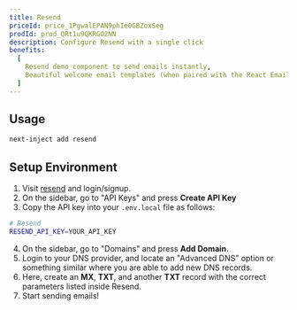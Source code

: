 ```yaml
---
title: Resend
priceId: price_1PgwalEPAN9phIe0GBZoxSeg
prodId: prod_QRt1u9QKRGO2NN
description: Configure Resend with a single click
benefits:
  [
    Resend demo component to send emails instantly,
    Beautiful welcome email templates (when paired with the React Email plugin),
  ]
---
```


## Usage

```bash
next-inject add resend
```

## Setup Environment

1. Visit [resend](https://resend.com/login) and login/signup.
2. On the sidebar, go to "API Keys" and press **Create API Key**
3. Copy the API key into your `.env.local` file as follows:

```bash
# Resend
RESEND_API_KEY=YOUR_API_KEY
```

4. On the sidebar, go to "Domains" and press **Add Domain.**
5. Login to your DNS provider, and locate an "Advanced DNS" option or something similar where you are able to add new DNS records.
6. Here, create an **MX**, **TXT**, and another **TXT** record with the correct parameters listed inside Resend.
7. Start sending emails!
